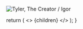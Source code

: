 <Column colMd={3} colLg={3} noGutterMdLeft>
<ArticleCard
  title="Tyler, The Creator / Igor"
  href="http://planetky.com/tyler4.htm"
  actionIcon="arrowRight"
>

![Tyler, The Creator / Igor](http://planetky.com/gif/tyler4M.jpg)

</ArticleCard>
</Column>

  return (
    <>
      {children}
    </>
  );
}